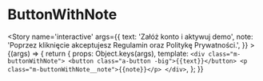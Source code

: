
<Meta title='molecules/ButtonWithNote' />

# ButtonWithNote

<Story name='interactive'
    args={{
        text: 'Załóż konto i aktywuj demo',
        note: 'Poprzez kliknięcie akceptujesz Regulamin oraz Politykę Prywatności.',
    }}
    >
    {(args) => {
        return {
            props: Object.keys(args),
            template: `<div class="m-buttonWithNote">
                <button class="a-button -big">{{text}}</button>
                <p class="m-buttonWithNote__note">{{note}}</p>
            </div>`,
        };
    }}
</Story>

